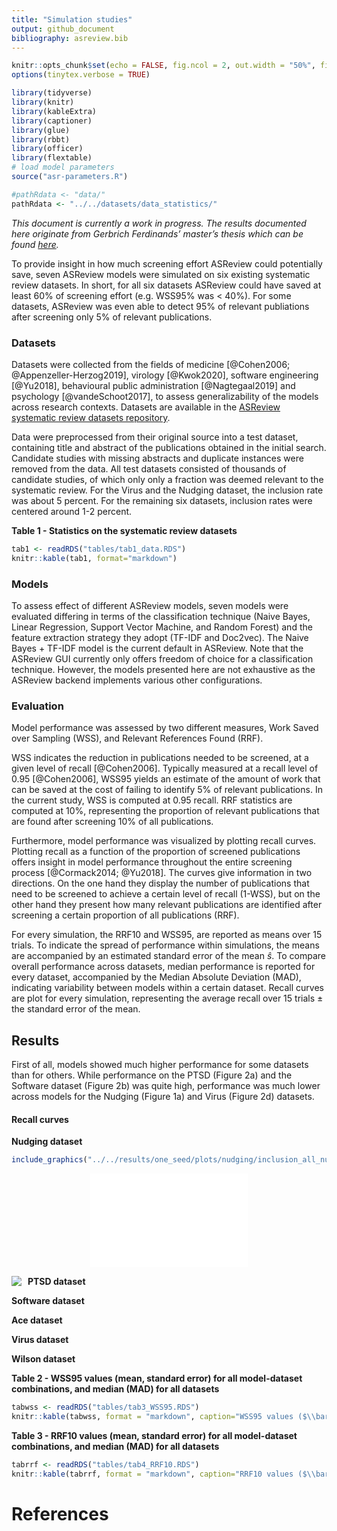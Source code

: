```yaml
---
title: "Simulation studies"
output: github_document
bibliography: asreview.bib
---
```

```r
knitr::opts_chunk$set(echo = FALSE, fig.ncol = 2, out.width = "50%", fig.align = "center", fig.pos = "H") 
options(tinytex.verbose = TRUE)

library(tidyverse)
library(knitr)
library(kableExtra)
library(captioner)
library(glue)
library(rbbt)
library(officer)
library(flextable)
# load model parameters 
source("asr-parameters.R")

#pathRdata <- "data/"
pathRdata <- "../../datasets/data_statistics/"
```

_This document is currently a work in progress. The results documented here originate from Gerbrich Ferdinands' master's thesis which can be found [here](https://github.com/GerbrichFerdinands/asreview-thesis/blob/master/manuscript/manuscript/Ferdinands%2C-G---MSBBSS.pdf)._

To provide insight in how much screening effort ASReview could potentially save, seven ASReview models were simulated on six existing systematic review datasets. In short, for all six datasets ASReview could have saved at least 60% of screening effort (e.g. WSS95% was < 40%). For some datasets, ASReview was even able to detect 95% of relevant publiations after screening only 5% of relevant publications. 

### Datasets 
Datasets were collected from the fields of medicine [@Cohen2006; @Appenzeller-Herzog2019], virology [@Kwok2020], software engineering [@Yu2018], behavioural public administration [@Nagtegaal2019] and psychology [@vandeSchoot2017], to assess generalizability of the models across research contexts. Datasets are available in the [ASReview systematic review datasets repository](https://github.com/asreview/systematic-review-datasets). 

Data were preprocessed from their original source into a test dataset, containing title and abstract of the publications obtained in the initial search. Candidate studies with missing abstracts and duplicate instances were removed from the data. All test datasets consisted of thousands of candidate studies, of which only only a fraction was deemed relevant to the systematic review. For the Virus and the Nudging dataset, the inclusion rate was about 5 percent. For the remaining six datasets, inclusion rates were centered around 1-2 percent.
<!-- Preprocessing scripts and resulting datasets can be found on the [GitHub repository for this thesis](https://github.com/GerbrichFerdinands/asreview-thesis). Test datasets were labelled to indicate which candidate studies were included in the systematic review, thereby indicating relevant publications.  -->

__Table 1 - Statistics on the systematic review datasets__
```r
tab1 <- readRDS("tables/tab1_data.RDS")
knitr::kable(tab1, format="markdown")
```

### Models
To assess effect of different ASReview models, seven models were evaluated differing in terms of the classification technique (Naive Bayes, Linear Regression, Support Vector Machine, and Random Forest) and the feature extraction strategy they adopt (TF-IDF and Doc2vec).  The Naive Bayes + TF-IDF model is the current default in ASReview. Note that the ASReview GUI currently only offers freedom of choice for a classification technique. However, the models presented here are not exhaustive as the ASReview backend implements various other configurations. 

### Evaluation
Model performance was assessed by two different measures, Work Saved over Sampling (WSS), and Relevant References Found (RRF). 

WSS indicates the reduction in publications needed to be screened, at a given level of recall [@Cohen2006]. Typically measured at a recall level of 0.95 [@Cohen2006], WSS95 yields an estimate of the amount of work that can be saved at the cost of failing to identify 5% of relevant publications. In the current study, WSS is computed at 0.95 recall. RRF statistics are computed at 10%, representing the proportion of relevant publications that are found after screening 10% of all publications.  

Furthermore, model performance was visualized by plotting recall curves. Plotting recall as a function of the proportion of screened publications offers insight in model performance throughout the entire screening process [@Cormack2014; @Yu2018]. The curves give information in two directions. On the one hand they display the number of publications that need to be screened to achieve a certain level of recall (1-WSS), but on the other hand they present how many relevant publications are identified after screening a certain proportion of all publications (RRF).

For every simulation, the RRF10 and WSS95, are reported as means over 15 trials. To indicate the spread of performance within simulations, the means are accompanied by an estimated standard error of the mean $\hat s$. To compare overall performance across datasets, median performance is reported for every dataset, accompanied by the Median Absolute Deviation (MAD), indicating variability between models within a certain dataset. Recall curves are plot for every simulation, representing the average recall over 15 trials $\pm$ the standard error of the mean. 

## Results
First of all, models showed much higher performance for some datasets than for others. While performance on the PTSD (Figure 2a) and the Software dataset (Figure 2b) was quite high, performance was much lower across models for the Nudging (Figure 1a) and Virus (Figure 2d) datasets. 

#### Recall curves 
__Nudging dataset__
```r
include_graphics("../../results/one_seed/plots/nudging/inclusion_all_nudging.pdf")
```
<embed src="../../results/one_seed/plots/nudging/inclusion_all_nudging.pdf" width="50%" style="display: block; margin: auto;" type="application/pdf" />

<img src="../../results/one_seed/plots/nudging/inclusion_all_nudging.pdf"
     style="float: left; margin-right: 10px;" />
__PTSD dataset__

__Software dataset__

__Ace dataset__

__Virus dataset__

__Wilson dataset__

__Table 2 - WSS95 values (mean, standard error) for all model-dataset combinations, and median (MAD) for all datasets__
```r
tabwss <- readRDS("tables/tab3_WSS95.RDS")
knitr::kable(tabwss, format = "markdown", caption="WSS95 values ($\\bar x (\\hat s)$) for all model-dataset combinations, and median (MAD) for all datasets.")
```

__Table 3 - RRF10 values (mean, standard error) for all model-dataset combinations, and median (MAD) for all datasets__
```r
tabrrf <- readRDS("tables/tab4_RRF10.RDS")
knitr::kable(tabrrf, format = "markdown", caption="RRF10 values ($\\bar x, (\\hat s)$) for all model-dataset combinations, and median (MAD) for all datasets.")
```


# References
